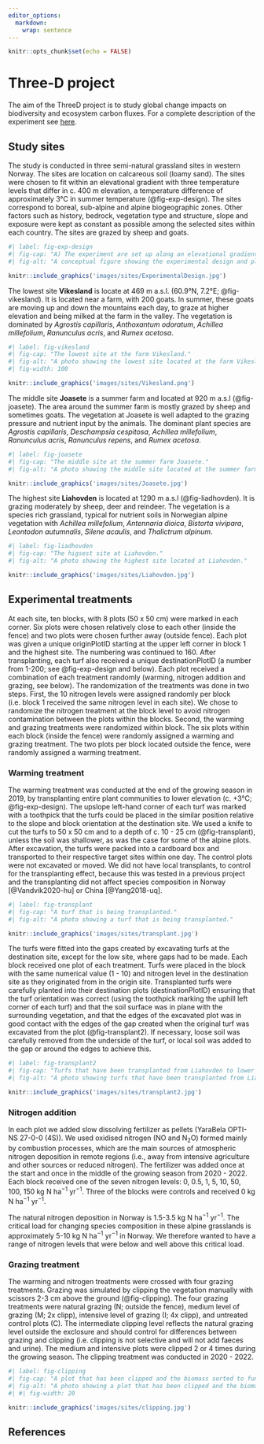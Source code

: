 ```yaml
---
editor_options: 
  markdown: 
    wrap: sentence
---
```


``` r
knitr::opts_chunk$set(echo = FALSE)
```

# Three-D project

The aim of the ThreeD project is to study global change impacts on biodiversity and ecosystem carbon fluxes.
For a complete description of the experiment see [here](https://github.com/audhalbritter/Three-D).

## Study sites

The study is conducted in three semi-natural grassland sites in western Norway.
The sites are location on calcareous soil (loamy sand).
The sites were chosen to fit within an elevational gradient with three temperature levels that differ in c. 400 m elevation, a temperature difference of approximately 3°C in summer temperature (@fig-exp-design).
The sites correspond to boreal, sub-alpine and alpine biogeographic zones. 
Other factors such as history, bedrock, vegetation type and structure, slope and exposure were kept as constant as possible among the selected sites within each country. The sites are grazed by sheep and goats.

```r
#| label: fig-exp-design
#| fig-cap: "A) The experiment are set up along an elevational gradient that represents a productivity gradient. The experimental treatments are warming (brown), a grdient of nitrogen addition (grey to green) and their combination. These treatments are crossed with four grazing treatment: control (no clipping), intermediate and intensive clipping, and natural grazing outside the grazing exclosure. B) Example of a plot divided into non destructive (inner square) and and destructive sampling area (outer square)."
#| fig-alt: "A conceptual figure showing the experimental design and plot set up."

knitr::include_graphics('images/sites/ExperimentalDesign.jpg')
```

The lowest site **Vikesland** is locate at 469 m a.s.l. (60.9°N,	7.2°E; @fig-vikesland). 
It is located near a farm, with 200 goats. In summer, these goats are moving up and down the mountains each day, to graze at higher elevation and being milked at the farm in the valley.
The vegetation is dominated by _Agrostis capillaris_, _Anthoxantum odoratum_, _Achillea millefolium_, _Ranunculus acris_, and _Rumex acetosa_.


```r
#| label: fig-vikesland
#| fig-cap: "The lowest site at the farm Vikesland."
#| fig-alt: "A photo showing the lowest site located at the farm Vikesland."
#| fig-width: 100

knitr::include_graphics('images/sites/Vikesland.png')
```


The middle site **Joasete** is a summer farm and located at 920 m a.s.l (@fig-joasete).
The area around the summer farm is mostly grazed by sheep and sometimes goats.
The vegetation at Joasete is well adapted to the grazing pressure and nutrient input by the animals.
The dominant plant species are _Agrostis capillaris_, _Deschampsia cespitosa_, _Achillea millefolium_, _Ranunculus acris_, _Ranunculus repens_, and _Rumex acetosa_.

```r
#| label: fig-joasete
#| fig-cap: "The middle site at the summer farm Joasete."
#| fig-alt: "A photo showing the middle site located at the summer farm Joasete."

knitr::include_graphics('images/sites/Joasete.jpg')
```


The highest site **Liahovden** is located at 1290 m a.s.l (@fig-liadhovden).
It is grazing moderately by sheep, deer and reindeer.
The vegetation is a species rich grassland, typical for nutrient soils in Norwegian alpine vegetation with _Achillea millefolium_, _Antennaria dioica_, _Bistorta vivipara_, _Leontodon autumnalis_, _Silene acaulis_, and _Thalictrum alpinum_.


```r
#| label: fig-liadhovden
#| fig-cap: "The higsest site at Liahovden."
#| fig-alt: "A photo showing the highest site located at Liahovden."

knitr::include_graphics('images/sites/Liahovden.jpg')
```


## Experimental treatments

At each site, ten blocks, with 8 plots (50 x 50 cm) were marked in each corner. Six plots were chosen relatively close to each other (inside the fence) and two plots were chosen further away (outside fence).
Each plot was given a unique originPlotID starting at the upper left corner in block 1 and the highest site. The numbering was continued to 160. After transplanting, each turf also received a unique destinationPlotID (a number from 1-200; see @fig-exp-design and below).
Each plot received a combination of each treatment randomly (warming, nitrogen addition and grazing, see below). The randomization of the treatments was done in two steps. First, the 10 nitrogen levels were assigned randomly per block (i.e. block 1 received the same nitrogen level in each site). We chose to randomize the nitrogen treatment at the block level to avoid nitrogen contamination between the plots within the blocks.
Second, the warming and grazing treatments were randomized within block. The six plots within each block (inside the fence) were randomly assigned a warming and grazing treatment. The two plots per block located outside the fence, were randomly assigned a warming treatment.


### Warming treatment

The warming treatment was conducted at the end of the growing season in 2019, by transplanting entire plant communities to lower elevation (c. +3°C; @fig-exp-design).
The upslope left-hand corner of each turf was marked with a toothpick that the turfs could be placed in the similar position relative to the slope and block orientation at the destination site.
We used a knife to cut the turfs to 50 x 50 cm and to a depth of c. 10 - 25 cm (@fig-transplant), unless the soil was shallower, as was the case for some of the alpine plots.
After excavation, the turfs were packed into a cardboard box and transported to their respective target sites within one day. The control plots were not excavated or moved. 
We did not have local transplants, to control for the transplanting effect, because this was tested in a previous project and the transplanting did not affect species composition in Norway [@Vandvik2020-hu] or China [@Yang2018-uq].

```r
#| label: fig-transplant
#| fig-cap: "A turf that is being transplanted."
#| fig-alt: "A photo showing a turf that is being transplanted."

knitr::include_graphics('images/sites/transplant.jpg')
```

The turfs were fitted into the gaps created by excavating turfs at the destination site, except for the low site, where gaps had to be made. Each block received one plot of each treatment.
Turfs were placed in the block with the same numerical value (1 - 10) and nitrogen level in the destination site as they originated from in the origin site.
Transplanted turfs were carefully planted into their destination plots (destinationPlotID) ensuring that the turf orientation was correct (using the toothpick marking the uphill left corner of each turf) and that the soil surface was in plane with the surrounding vegetation, and that the edges of the excavated plot was in good contact with the edges of the gap created when the original turf was excavated from the plot (@fig-transplant2).
If necessary, loose soil was carefully removed from the underside of the turf, or local soil was added to the gap or around the edges to achieve this.

```r
#| label: fig-transplant2
#| fig-cap: "Turfs that have been transplanted from Liahovden to lower elevation at Joasete."
#| fig-alt: "A photo showing turfs that have been transplanted from Liahovden to lower elevation at Joasete."

knitr::include_graphics('images/sites/transplant2.jpg')
```


### Nitrogen addition

In each plot we added slow dissolving fertilizer as pellets (YaraBela OPTI-NS 27-0-0 (4S)).
We used oxidised nitrogen (NO and N~2~O) formed mainly by combustion processes, which are the main sources of atmospheric nitrogen deposition in remote regions (i.e., away from intensive agriculture and other sources or reduced nitrogen).
The fertilizer was added once at the start and once in the middle of the growing season from 2020 - 2022. 
Each block received one of the seven nitrogen levels: 0, 0.5, 1, 5, 10, 50, 100, 150 kg N ha^−1^ yr^−1^.
Three of the blocks were controls and received 0 kg N ha^−1^ yr^−1^.

The natural nitrogen deposition in Norway is 1.5-3.5 kg N ha^−1^ yr^−1^.
The critical load for changing species composition in these alpine grasslands is approximately 5-10 kg N ha^−1^ yr^−1^ in Norway.
We therefore wanted to have a range of nitrogen levels that were below and well above this critical load.


### Grazing treatment

The warming and nitrogen treatments were crossed with four grazing treatments.
Grazing was simulated by clipping the vegetation manually with scissors 2-3 cm above the ground (@fig-clipping).
The four grazing treatments were natural grazing (N; outside the fence), medium level of grazing (M; 2x clipp), intensive level of grazing (I; 4x clipp), and untreated control plots (C).
The intermediate clipping level reflects the natural grazing level outside the exclosure and should control for differences between grazing and clipping (i.e. clipping is not selective and will not add faeces and urine).
The medium and intensive plots were clipped 2 or 4 times during the growing season.
The clipping treatment was conducted in 2020 - 2022.

```r
#| label: fig-clipping
#| fig-cap: "A plot that has been clipped and the biomass sorted to functional groups."
#| fig-alt: "A photo showing a plot that has been clipped and the biomass sorted to functional groups."
#| #| fig-width: 20

knitr::include_graphics('images/sites/clipping.jpg')
```

## References
